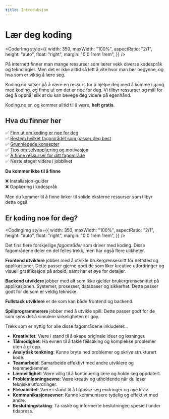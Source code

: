 ```yaml
---
title: Introduksjon
---
```



# Lær deg koding

<CoderImg
  style={{
    width: 350,
    maxWidth: "100%",
    aspectRatio: "2/1",
    height: "auto",
    float: "right",
    margin: "0 0 1rem 1rem",
  }}
/>

På internett finner man mange ressurser som lærer vekk diverse kodespråk og teknologier.
Men det er ikke alltid så lett å vite hvor man bør begynne, og hva som er viktig å lære seg.

Koding.no satser på å være en ressurs for å hjelpe deg med å komme i gang med koding, og finne ut om det er noe for deg.
Vi tilbyr ressurser og mål for deg å oppnå, slik at du kan bevege deg videre på egenhånd.

Koding.no er, og kommer alltid til å være, **helt gratis**.

<LoginButton />

## Hva du finner her

✅ [Finn ut om koding er noe for deg](#er-koding-noe-for-deg)  
✅ [Bestem hvilket fagområdet som passer deg best](/opplaering)  
✅ [Grunnlegede konsepter](/kom-i-gang/verktoy-og-miljo)  
✅ [Tips om selvopplæring og motivasjon](/kom-i-gang/selvopplaering-og-motivasjon)  
✅ [Å finne ressurser for ditt fagområde](/ressurser/artikler)  
✅ Neste steget videre i jobblivet

**Du kommer ikke til å finne**

❌ Installasjon-guider  
❌ Opplæring i kodespråk

Men du kommer til å finne linker til solide eksterne ressurser som tilbyr dette også.

## Er koding noe for deg?

<CodingImg
  style={{
    width: 350,
    maxWidth: "100%",
    aspectRatio: "2/1",
    height: "auto",
    float: "right",
    margin: "0 0 1rem 1rem",
  }}
/>

Det fins flere forskjellige _fagområder_ som driver med koding. Disse fagområdene deler en del felles trekk, men har også flere ulikheter.

**Frontend utviklere** jobber med å utvikle brukergrensesnitt for nettsted og applikasjoner. Dette passer gjerne godt de som liker kreative utfordringer og visuell gratifikasjon på arbeid, samt har et øye for detaljer.

**Backend utviklere** jobber med alt som ikke gjelder brukergrensesnittet på applikasjonen. Systemer, prosesser, databaser og sikkerhet. Dette passer godt for de som er veldig tekniske.

**Fullstack utviklere** er de som kan både frontend og backend.

**Spillprogrammerere** jobber med å utvikle spill. Dette passer godt for de som syns det å simulere virkeligheten er gøy.

Trekk som er nyttig for alle disse fagområdene inkluderer...

- **Kreativitet**: Være i stand til å skape originale ideer og løsninger.
- **Tålmodighet**: Ha evnen til å takle feilsøking og komplekse problemer uten å gi opp.
- **Analytisk tenkning**: Kunne bryte ned problemer og skrive strukturert kode.
- **Teamarbeid**: Samarbeide effektivt med andre utviklere og teammedlemmer.
- **Lærevillighet**: Være villig til å kontinuerlig lære og holde seg oppdatert.
- **Problemløsningsevne**: Være kreativ og utholdende når du løser tekniske utfordringer.
- **Fleksibilitet**: Være i stand til å tilpasse seg endringer og nye krav.
- **Kommunikasjonsevner**: Kunne kommunisere tydelig og effektivt med andre.
- **Beslutningstaking**: Ta raske og informerte beslutninger, spesielt under tidspress.
